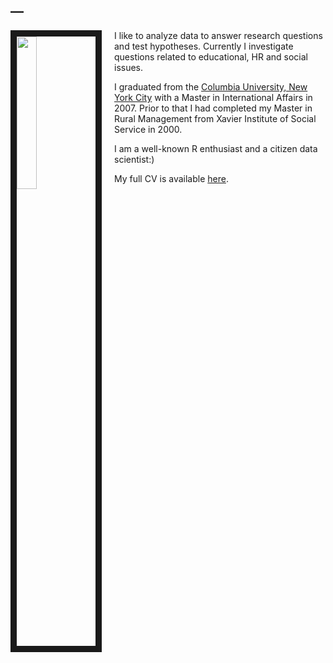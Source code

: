 ---
---

<link rel="stylesheet" href="styles.css" type="text/css">

<img src="images/emily_2.jpg" style="width:25%; border:10px solid; margin-right: 20px" align="left">

I like to analyze data to answer research questions and test hypotheses. Currently I investigate questions related to educational, HR and social issues. 

I graduated from the [Columbia University, New York City](https://sipa.columbia.edu//) with a Master in International Affairs in 2007. Prior to that I had completed my Master in Rural Management from Xavier Institute of Social Service in 2000.   

I am a well-known R enthusiast and a citizen data scientist:) 

My full CV is available [here](files/Resume_Onkar Singh.pdf).
